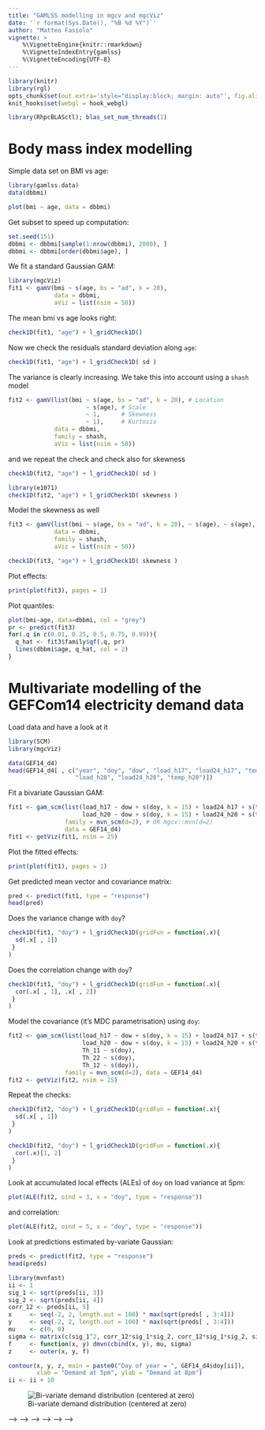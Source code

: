 ```yaml
---
title: "GAMLSS modelling in mgcv and mgcViz"
date: '`r format(Sys.Date(), "%B %d %Y")`'
author: "Matteo Fasiolo"
vignette: >
    %\VignetteEngine{knitr::rmarkdown}
    %\VignetteIndexEntry{gamlss}
    %\VignetteEncoding{UTF-8}
---
```

  
```r
library(knitr)
library(rgl)
opts_chunk$set(out.extra='style="display:block; margin: auto"', fig.align="center", tidy=FALSE)
knit_hooks$set(webgl = hook_webgl)
```

```r
library(RhpcBLASctl); blas_set_num_threads(1)
```

Body mass index modelling 
=======================

Simple data set on BMI vs age:
```r
library(gamlss.data)
data(dbbmi)

plot(bmi ~ age, data = dbbmi)
```

Get subset to speed up computation:
```r
set.seed(151)
dbbmi <- dbbmi[sample(1:nrow(dbbmi), 2000), ]
dbbmi <- dbbmi[order(dbbmi$age), ]
```
We fit a standard Gaussian GAM:
```r
library(mgcViz)
fit1 <- gamV(bmi ~ s(age, bs = "ad", k = 20), 
             data = dbbmi, 
             aViz = list(nsim = 50))
```
The mean bmi vs age looks right:
```r
check1D(fit1, "age") + l_gridCheck1D() 
```
Now we check the residuals standard deviation along `age`:
```r
check1D(fit1, "age") + l_gridCheck1D( sd )
```
The variance is clearly increasing. We take this into account using a `shash` model
```r
fit2 <- gamV(list(bmi ~ s(age, bs = "ad", k = 20), # Location 
                      ~ s(age), # Scale
                      ~ 1,      # Skewness
                      ~ 1),     # Kurtosis
             data = dbbmi, 
             family = shash,
             aViz = list(nsim = 50))
```
and we repeat the check and check also for skewness
```r
check1D(fit2, "age") + l_gridCheck1D( sd )

library(e1071)
check1D(fit2, "age") + l_gridCheck1D( skewness )
```
Model the skewness as well
```r
fit3 <- gamV(list(bmi ~ s(age, bs = "ad", k = 20), ~ s(age), ~ s(age), ~ 1),   
             data = dbbmi, 
             family = shash,
             aViz = list(nsim = 50))

check1D(fit3, "age") + l_gridCheck1D( skewness )
```

Plot effects:
```r
print(plot(fit3), pages = 1)
```

Plot quantiles:
```r
plot(bmi~age, data=dbbmi, col = "grey")
pr <- predict(fit3)
for(.q in c(0.01, 0.25, 0.5, 0.75, 0.99)){
  q_hat <- fit3$family$qf(.q, pr)
  lines(dbbmi$age, q_hat, col = 2)
}
```

Multivariate modelling of the GEFCom14 electricity demand data
=======================

Load data and have a look at it
```r
library(SCM)
library(mgcViz)

data(GEF14_d4)
head(GEF14_d4[ , c("year", "doy", "dow", "load_h17", "load24_h17", "temp_h17", 
                   "load_h20", "load24_h20", "temp_h20")])
```

Fit a bivariate Gaussian GAM:
```r
fit1 <- gam_scm(list(load_h17 ~ dow + s(doy, k = 15) + load24_h17 + s(temp_h17), 
                     load_h20 ~ dow + s(doy, k = 15) + load24_h20 + s(temp_h20)), 
                family = mvn_scm(d=2), # OR mgcv::mvn(d=2)
                data = GEF14_d4)
fit1 <- getViz(fit1, nsim = 25)
```

Plot the fitted effects:
```r
print(plot(fit1), pages = 1)
```

Get predicted mean vector and covariance matrix:
```r
pred <- predict(fit1, type = "response")
head(pred)
```

Does the variance change with `doy`?
```r
check1D(fit1, "doy") + l_gridCheck1D(gridFun = function(.x){ 
  sd(.x[ , 1])
 }
)
```

Does the correlation change with `doy`?
```r
check1D(fit1, "doy") + l_gridCheck1D(gridFun = function(.x){ 
  cor(.x[ , 1], .x[ , 2])
 }
)
```

Model the covariance (it's MDC parametrisation) using `doy`: 
```r
fit2 <- gam_scm(list(load_h17 ~ dow + s(doy, k = 15) + load24_h17 + s(temp_h17), 
                     load_h20 ~ dow + s(doy, k = 15) + load24_h20 + s(temp_h20), 
                     Th_11 ~ s(doy), 
                     Th_22 ~ s(doy), 
                     Th_12 ~ s(doy)), 
                family = mvn_scm(d=2), data = GEF14_d4)
fit2 <- getViz(fit2, nsim = 25)
```

Repeat the checks:
```r
check1D(fit2, "doy") + l_gridCheck1D(gridFun = function(.x){ 
  sd(.x[ , 1])
 }
)

check1D(fit2, "doy") + l_gridCheck1D(gridFun = function(.x){ 
  cor(.x)[1, 2]
 }
)
```

Look at accumulated local effects (ALEs) of `doy` on load variance at 5pm:
```r
plot(ALE(fit2, oind = 3, x = "doy", type = "response"))
```
and correlation:
```r
plot(ALE(fit2, oind = 5, x = "doy", type = "response"))
```

Look at predictions estimated by-variate Gaussian:
```r
preds <- predict(fit2, type = "response")
head(preds)
```

```r
library(mvnfast)
ii <- 1
sig_1 <- sqrt(preds[ii, 3])
sig_2 <- sqrt(preds[ii, 4])
corr_12 <- preds[ii, 5]
x     <- seq(-2, 2, length.out = 100) * max(sqrt(preds[ , 3:4]))
y     <- seq(-2, 2, length.out = 100) * max(sqrt(preds[ , 3:4]))
mu    <- c(0, 0)
sigma <- matrix(c(sig_1^2, corr_12*sig_1*sig_2, corr_12*sig_1*sig_2, sig_2^2), nrow = 2)
f     <- function(x, y) dmvn(cbind(x, y), mu, sigma)
z     <- outer(x, y, f)

contour(x, y, z, main = paste0("Day of year = ", GEF14_d4$doy[ii]), 
        xlab = "Demand at 5pm", ylab = "Demand at 8pm")
ii <- ii + 10
```

![Bi-variate demand distribution (centered at zero)](`r knitr::fig_chunk('plot_ga0', 'png')`)




<!-- Grip strength modelling  -->
<!-- ======================= -->

<!-- We consider a simple data set containing data on grip strength (HG) vs age: -->
<!-- ```{r grip1, message = F} -->
<!-- library(gamlss.data) -->
<!-- data(grip) -->

<!-- plot(grip ~ age, data = grip) -->
<!-- ``` -->

<!-- We fit a standard Gaussian GAM -->
<!-- ```{r grid2, message = F} -->
<!-- library(mgcViz) -->
<!-- fit1 <- gamV(grip ~ s(age),  -->
<!--              data = grip,  -->
<!--              aViz = list(nsim = 50)) -->
<!-- ``` -->
<!-- Then we check the residuals mean of a grid of values along `age`: -->
<!-- ```{r grid2_check, message = F} -->
<!-- check1D(fit1, "age") + l_gridCheck1D()  -->
<!-- ``` -->
<!-- Now we check the residuals standard deviation along `age` -->
<!-- ```{r grid2_check_sd, message = F} -->
<!-- check1D(fit1, "age") + l_gridCheck1D( sd ) # <- notice that we are looking at stan dev -->
<!-- ``` -->
<!-- The variance is clearly increasing with `age`. We take this into account using a `gaulss` model -->
<!-- ```{r grid3, message = F} -->
<!-- fit2 <- gamV(list(grip ~ s(age), ~ s(age)), -->
<!--              data = grip,  -->
<!--              family = gaulss, -->
<!--              aViz = list(nsim = 50)) -->
<!-- ``` -->
<!-- and we repeat the check -->
<!-- ```{r grid3_check_sd_2, message = F} -->
<!-- check1D(fit2, "age") + l_gridCheck1D( sd ) -->
<!-- ``` -->
<!-- The residual check now looks ok. These are the estimated mean and log stand. dev. effects -->
<!-- ```{r grid4, message = F, fig.width = 9, fig.height = 4} -->
<!-- print(plot(fit2), pages = 1) -->
<!-- ``` -->
<!-- We looks at a residual QQ-plot -->
<!-- ```{r gridQQ, message = F, fig.width = 4, fig.height = 4} -->
<!-- qq(fit2, CI = "normal") -->
<!-- ``` -->
<!-- The residuals look skewed to the right. We can also know check whether the residual skewness (asymmetry) changes with age -->
<!-- ```{r grid5, message = F} -->
<!-- library(e1071) -->
<!-- check1D(fit2, "age") + l_gridCheck1D( skewness ) -->
<!-- ``` -->
<!-- It seems that the skewness decreases with age. It would have been difficult to see this directly from the data -->
<!-- ```{r grip_dataPlot, message = F} -->
<!-- plot(grip ~ age, data = grip) -->
<!-- ``` -->
<!-- We allow for skewness by adopting a `shash` model -->
<!-- ```{r grid6, message = F} -->
<!-- fit3 <- gamV(list(grip ~ s(age), # location -->
<!--                   ~ s(age),      # scale (variance) -->
<!--                   ~ s(age),      # skewness (asymmetry) -->
<!--                   ~ 1),          # kurtosis (tail behaviour) -->
<!--              data = grip,  -->
<!--              family = shash, -->
<!--              aViz = list(nsim = 50)) -->

<!-- check1D(fit3, "age") + l_gridCheck1D( skewness ) -->
<!-- ``` -->
<!-- The skewness seems to be better modelled now, and we achieve lower AIC: -->
<!-- ```{r grid7, message = F} -->
<!-- AIC(fit1, fit2, fit3) -->
<!-- ``` -->
<!-- The next step is to have a look at residual kurtosis (tail behaviour), this could be done by: -->
<!-- ```{r grid8, message = F, eval = FALSE} -->
<!-- check1D(fit3, "age") + l_gridCheck1D( kurtosis ) -->
<!-- ``` -->
<!-- but we leave it for next time. -->

<!-- More complex checks -->
<!-- ======================= -->

<!-- An alternative conditional residual check is provided by `l_densCheck` layer. This compares the empirical and the theoretical (model based) residuals distribution. It generates a heat-map of: -->
<!-- $$ -->
<!-- \delta(x, r) = \verb|dFun|\{\hat{p}(r|x) - \phi(r|x) \}, -->
<!-- $$ -->
<!-- where -->

<!--   - $\hat{p}(r|x)$ is an estimate of the conditional distribution of the residuals $r$; -->
<!--   - $\phi(r|x)$ is theoretical distribution (currently only $N(0, 1)$); -->
<!--   - `dFun` is a distance function. By default: `dFun <- function(emp, th) abs(sqrt(em)-sqrt(th))^(1/3)|.` -->

<!-- `l_densCheck` is useful for identifying residual anomalies, varying variance, skewness etc. Usage: -->

<!-- <!-- For example if we reconsider the first GAM model above, that is: --> -->
<!-- <!-- ```{r grid9, message = F, eval = FALSE} --> -->
<!-- <!-- fit1 <- gamV(grip ~ s(age), ... --> -->
<!-- <!-- ``` --> -->
<!-- <!-- and we perform a `l_densCheck` check: --> -->
<!-- ```{r grid10, message = F, eval = FALSE} -->
<!-- check1D(fit1, "age") + l_densCheck(  ) -->
<!-- ``` -->
<!-- <!-- Here the bright yellow areas are those where the empirical density of the residuals is higher than it should be, relative to the model. In this specific plot the distribution of the residual is too skew to the right for $age > 13$, while for $age > 15$ ($age < 12$) the variance is too high (too low). --> -->

<!-- Here are some examples on how to interpret such plots: -->
<!-- ```{r grid11, message = F, echo = FALSE} -->
<!-- set.seed(523) -->
<!-- pl <- list() -->

<!-- ##### 1 Well specified -->
<!-- dat <-  rnorm(2000) -->
<!-- x <- rnorm(2000) -->
<!-- dataf <- data.frame(cbind(dat, x)) -->
<!-- names(dataf) <- c("y", "x") -->

<!-- ## Fit model -->
<!-- fit <- gam(form = y ~ x, data = dataf) # Here we are using a new optimizer -->

<!-- fit <- getViz(fit) -->

<!-- pl[[1]] <- check1D(fit, x = "x", maxpo = 200) + -->
<!--   l_densCheck(tol = -1) + l_points(shape = 19, size = 0.2) + -->
<!--   labs(title = "Well specified", y = "Residuals") + -->
<!--   theme(legend.position="none") -->

<!-- ##### 2 Varying mean -->
<!-- ##  Simulate some data form shash -->
<!-- set.seed(847) -->
<!-- n <- 1000 -->
<!-- x <- seq(-4, 4, length.out = n) -->


<!-- X <- cbind(1, x, x^2) -->
<!-- beta <- c(4, 1, 0.1) -->
<!-- mu <- X %*% beta -->

<!-- sigma =  .5 #+0.4*(x+4)*.5            # Scale -->
<!-- eps = 0 #2*sin(x)                     # Skewness -->
<!-- del = 1 #1 + 0.2*cos(3*x)             # Kurtosis -->

<!-- dat <-  mu + (del * sigma) * sinh((1/del) * asinh(qnorm(runif(n))) + (eps/del)) -->
<!-- dataf <- data.frame(cbind(dat, x)) -->
<!-- names(dataf) <- c("y", "x") -->

<!-- ## Fit model -->
<!-- fit <- gam(form = y ~ x, data = dataf) # Here we are using a new optimizer -->

<!-- fit <- getViz(fit) -->

<!-- pl[[2]] <- check1D(fit, x = dataf$x, maxpo = 200) + l_densCheck(tol = -1) + -->
<!--            l_points(shape = 19, size = 0.2) + -->
<!--            labs(title = "Varying mean or location", y = "Residuals") + -->
<!--            theme(legend.position="none") -->

<!-- ##### 3 Varying variance -->
<!-- library(MASS) -->
<!-- b <- gamV(accel~s(times,k=20,bs="ad"), data=mcycle) -->

<!-- pl[[3]] <- check1D(b, x = "times") + l_densCheck(tol = -1) + -->
<!--            l_points(shape = 19, size = 0.2) + -->
<!--            labs(title = "Varying variance", y = "Residuals", x = "x") + -->
<!--            theme(legend.position="none") -->

<!-- ##### 4 Varying skewness -->
<!-- X <- cbind(1, x, x^2) -->
<!-- beta <- c(4, 1, 0.1) -->
<!-- mu <- X %*% (beta * 0) -->

<!-- sigma =  .5 #+0.6*(x+4)*.5            # Scale -->
<!-- eps = 1*sin(x)                     # Skewness -->
<!-- del = 1 #1 + 0.2*cos(3*x)             # Kurtosis -->

<!-- dat <-  mu + (del * sigma) * sinh((1/del) * asinh(qnorm(runif(n))) + (eps/del)) -->
<!-- dataf <- data.frame(cbind(dat, x)) -->
<!-- names(dataf) <- c("y", "x") -->

<!-- fit <- gam(form = y ~ x, data = dataf) # Here we are using a new optimizer -->
<!-- fit <- getViz(fit) -->

<!-- pl[[4]] <- check1D(fit, x = dataf$x, maxpo = 200) + -->
<!--              l_densCheck(tol = -1) + l_points(shape = 19, size = 0.2) + -->
<!--            labs(title = "Varying skewness", y = "Residuals", x = "x") + -->
<!--            theme(legend.position="none") -->

<!-- ##### Final plot -->
<!-- library(gridExtra) -->
<!-- grid.arrange(grobs = lapply(pl, "[[", "ggObj"), ncol = 2) -->
<!-- ``` -->




